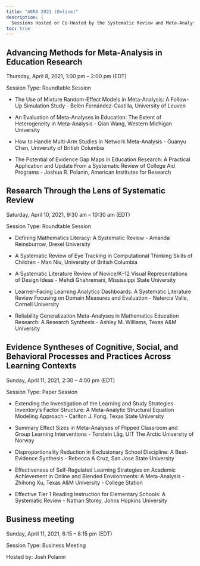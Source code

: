 ```yaml
---
title: "AERA 2021 (Online)"
description: |
  Sessions Hosted or Co-Hosted by the Systematic Review and Meta-Analysis SIG
toc: true
---
```


## Advancing Methods for Meta-Analysis in Education Research
Thursday, April 8, 2021, 1:00 pm -- 2:00 pm (EDT)

Session Type: Roundtable Session

- The Use of Mixture Random-Effect Models in Meta-Analysis: A Follow-Up Simulation Study - Belén Fernández-Castilla, University of Leuven

- An Evaluation of Meta-Analyses in Education: The Extent of Heterogeneity in Meta-Analysis - Qian Wang, Western Michigan University

- How to Handle Multi-Arm Studies in Network Meta-Analysis - Guanyu Chen, University of British Columbia

- The Potential of Evidence Gap Maps in Education Research: A Practical Application and Update From a Systematic Review of College Aid Programs - Joshua R. Polanin, American Institutes for Research


## Research Through the Lens of Systematic Review
Saturday, April 10, 2021, 9:30 am -- 10:30 am (EDT)

Session Type: Roundtable Session

- Defining Mathematics Literacy: A Systematic Review - Amanda Reinsburrow, Drexel University

- A Systematic Review of Eye Tracking in Computational Thinking Skills of Children - Man Niu, University of British Columbia

- A Systematic Literature Review of Novice/K--12 Visual Representations of Design Ideas - Mehdi Ghahremani, Mississippi State University

- Learner-Facing Learning Analytics Dashboards: A Systematic Literature Review Focusing on Domain Measures and Evaluation - Natercia Valle, Cornell University

- Reliability Generalization Meta-Analyses in Mathematics Education Research: A Research Synthesis - Ashley M. Williams, Texas A&M University


## Evidence Syntheses of Cognitive, Social, and Behavioral Processes and Practices Across Learning Contexts
Sunday, April 11, 2021, 2:30 -- 4:00 pm (EDT)

Session Type: Paper Session

- Extending the Investigation of the Learning and Study Strategies Inventory's Factor Structure: A Meta-Analytic Structural Equation Modeling Approach - Carlton J. Fong, Texas State University

- Summary Effect Sizes in Meta-Analyses of Flipped Classroom and Group Learning Interventions - Torstein Låg, UIT The Arctic University of Norway

- Disproportionality Reduction in Exclusionary School Discipline: A Best-Evidence Synthesis - Rebecca A Cruz, San Jose State University

- Effectiveness of Self-Regulated Learning Strategies on Academic Achievement in Online and Blended Environments: A Meta-Analysis - Zhihong Xu, Texas A&M University - College Station

- Effective Tier 1 Reading Instruction for Elementary Schools: A Systematic Review - Nathan Storey, Johns Hopkins University

## Business meeting
Sunday, April 11, 2021, 6:15 -- 8:15 pm (EDT)

Session Type: Business Meeting

Hosted by: Josh Polanin
